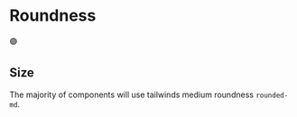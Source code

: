 # Roundness

🟣

## Size

The majority of components will use tailwinds medium roundness `rounded-md`.
